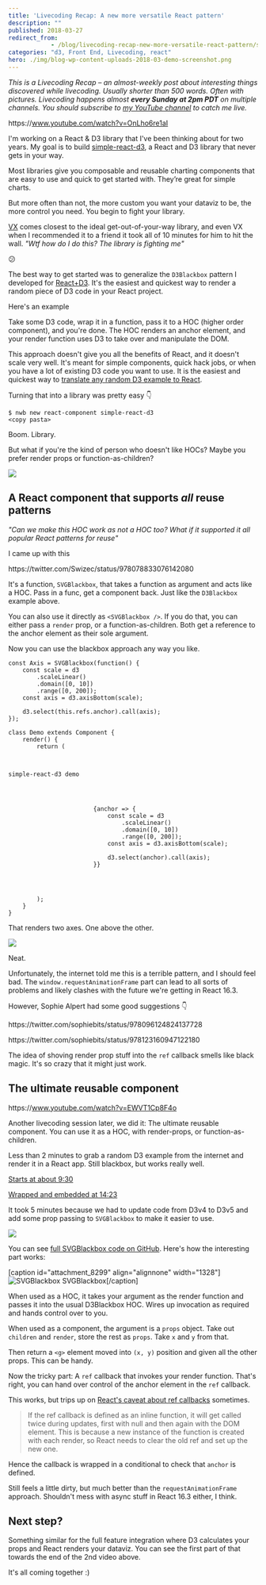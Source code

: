 ```yaml
---
title: 'Livecoding Recap: A new more versatile React pattern'
description: ""
published: 2018-03-27
redirect_from: 
            - /blog/livecoding-recap-new-more-versatile-react-pattern/swizec/8302
categories: "d3, Front End, Livecoding, react"
hero: ./img/blog-wp-content-uploads-2018-03-demo-screenshot.png
---
```

_This is a Livecoding Recap – an almost-weekly post about interesting things discovered while livecoding. Usually shorter than 500 words. Often with pictures. Livecoding happens almost **every Sunday at 2pm PDT** on multiple channels. You should subscribe to [my YouTube channel](https://www.youtube.com/user/TheSwizec) to catch me live._



https&#x3A;//www.youtube.com/watch?v=OnLho6re1aI



I'm working on a React & D3 library that I've been thinking about for two years. My goal is to build [simple-react-d3](https://github.com/Swizec/simple-react-d3), a React and D3 library that never gets in your way.



Most libraries give you composable and reusable charting components that are easy to use and quick to get started with. They’re great for simple charts.



But more often than not, the more custom you want your dataviz to be, the more control you need. You begin to fight your library.



[VX](https://vx-demo.now.sh/) comes closest to the ideal get-out-of-your-way library, and even VX when I recommended it to a friend it took all of 10 minutes for him to hit the wall. _"Wtf how do I do this? The library is fighting me"_



😕



The best way to get started was to generalize the `D3Blackbox` pattern I developed for [React+D3](https://swizec.com/reactd3js). It's the easiest and quickest way to render a random piece of D3 code in your React project.



Here's an example





Take some D3 code, wrap it in a function, pass it to a HOC (higher order component), and you're done. The HOC renders an anchor element, and your render function uses D3 to take over and manipulate the DOM.



This approach doesn't give you all the benefits of React, and it doesn't scale very well. It's meant for simple components, quick hack jobs, or when you have a lot of existing D3 code you want to use. It is the easiest and quickest way to [translate any random D3 example to React](https://swizec.com/blog/translate-random-d3-example-react/swizec/7765).



Turning that into a library was pretty easy 👇



```
$ nwb new react-component simple-react-d3
<copy pasta>
```



Boom. Library.



But what if you're the kind of person who doesn't like HOCs? Maybe you prefer render props or function-as-children?



![](./img/media-oDOnRIDjxlCzC-giphy.gif)



## A React component that supports _all_ reuse patterns



_"Can we make this HOC work as not a HOC too? What if it supported it all popular React patterns for reuse"_



I came up with this



https&#x3A;//twitter.com/Swizec/status/978078833076142080



It's a function, `SVGBlackbox`, that takes a function as argument and acts like a HOC. Pass in a func, get a component back. Just like the `D3Blackbox` example above.



You can also use it directly as `<SVGBlackbox />`. If you do that, you can either pass a `render` prop, or a function-as-children. Both get a reference to the anchor element as their sole argument.



Now you can use the blackbox approach any way you like.



```
const Axis = SVGBlackbox(function() {
    const scale = d3
        .scaleLinear()
        .domain([0, 10])
        .range([0, 200]);
    const axis = d3.axisBottom(scale);

    d3.select(this.refs.anchor).call(axis);
});

class Demo extends Component {
    render() {
        return (
            

                
simple-react-d3 demo

                
                    
                    
                        {anchor => {
                            const scale = d3
                                .scaleLinear()
                                .domain([0, 10])
                                .range([0, 200]);
                            const axis = d3.axisBottom(scale);

                            d3.select(anchor).call(axis);
                        }}
                    
                
            

        );
    }
}
```



That renders two axes. One above the other.



![](./img/blog-wp-content-uploads-2018-03-demo-screenshot.png)



Neat.



Unfortunately, the internet told me this is a terrible pattern, and I should feel bad. The `window.requestAnimationFrame` part can lead to all sorts of problems and likely clashes with the future we're getting in React 16.3.



However, Sophie Alpert had some good suggestions 👇



https&#x3A;//twitter.com/sophiebits/status/978096124824137728



https&#x3A;//twitter.com/sophiebits/status/978123160947122180



The idea of shoving render prop stuff into the `ref` callback smells like black magic. It's so crazy that it might just work.



## The ultimate reusable component



https&#x3A;//www.youtube.com/watch?v=EWVT1Cp8F4o



Another livecoding session later, we did it: The ultimate reusable component. You can use it as a HOC, with render-props, or function-as-children.



Less than 2 minutes to grab a random D3 example from the internet and render it in a React app. Still blackbox, but works really well.



[Starts at about 9:30](https://youtu.be/EWVT1Cp8F4o?t=574)



[Wrapped and embedded at 14:23](https://youtu.be/EWVT1Cp8F4o?t=863)



It took 5 minutes because we had to update code from D3v4 to D3v5 and add some prop passing to `SVGBlackbox` to make it easier to use.



![](./img/blog-wp-content-uploads-2018-03-svgblackbox-example.gif)



You can see [full SVGBlackbox code on GitHub](https://github.com/Swizec/simple-react-d3/blob/master/src/SVGBlackbox.js). Here's how the interesting part works:



\[caption id="attachment_8299" align="alignnone" width="1328"]![SVGBlackbox](./img/blog-wp-content-uploads-2018-03-finished-svgblackbox.png) SVGBlackbox\[/caption]



When used as a HOC, it takes your argument as the render function and passes it into the usual D3Blackbox HOC. Wires up invocation as required and hands control over to you.



When used as a component, the argument is a `props` object. Take out `children` and `render`, store the rest as `props`. Take `x` and `y` from that.



Then return a `<g>` element moved into `(x, y)` position and given all the other props. This can be handy.



Now the tricky part: A `ref` callback that invokes your render function. That's right, you can hand over control of the anchor element in the `ref` callback.



This works, but trips up on [React's caveat about ref callbacks](https://reactjs.org/docs/refs-and-the-dom.html) sometimes.



> If the ref callback is defined as an inline function, it will get called twice during updates, first with null and then again with the DOM element. This is because a new instance of the function is created with each render, so React needs to clear the old ref and set up the new one.



Hence the callback is wrapped in a conditional to check that `anchor` is defined.



Still feels a little dirty, but much better than the `requestAnimationFrame` approach. Shouldn't mess with async stuff in React 16.3 either, I think.



## Next step?



Something similar for the full feature integration where D3 calculates your props and React renders your dataviz. You can see the first part of that towards the end of the 2nd video above.



It's all coming together :)
